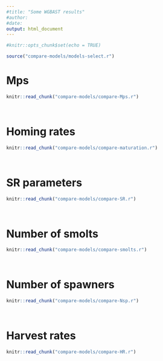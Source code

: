 ```yaml
---
#title: "Some WGBAST results"
#author: 
#date:
output: html_document
---
```


```r
#knitr::opts_chunk$set(echo = TRUE)

source("compare-models/models-select.r")
```


# Mps

```r
knitr::read_chunk("compare-models/compare-Mps.r")

```

```r

```

```r

```


# Homing rates

```r
knitr::read_chunk("compare-models/compare-maturation.r")

```

```r

```

```r

```

# SR parameters

```r
knitr::read_chunk("compare-models/compare-SR.r")

```

```r

```

```r

```


# Number of smolts

```r
knitr::read_chunk("compare-models/compare-smolts.r")

```

```r

```

```r

```



# Number of spawners
```r
knitr::read_chunk("compare-models/compare-Nsp.r")

```

```r

```

```r

```

# Harvest rates
```r
knitr::read_chunk("compare-models/compare-HR.r")

```

```r

```



```r

```

```r

```

```r

```

```r

```

```r

```



